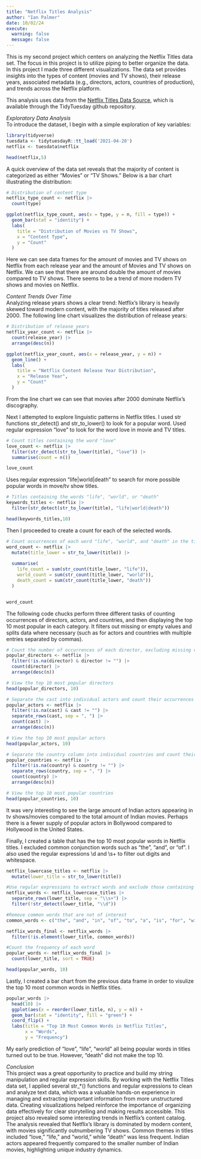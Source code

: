 ```yaml
---
title: "Netflix Titles Analysis"
author: "Ian Palmer"
date: 10/02/24
execute: 
  warning: false
  message: false
---
```


This is my second project which centers on analyzing the Netflix Titles data set. The focus in this project is to utilize piping to better organize the data. In this project I made three different visualizations. The data set provides insights into the types of content (movies and TV shows), their release years, associated metadata (e.g., directors, actors, countries of production), and trends across the Netflix platform.

This analysis uses data from the [Netflix Titles Data Source](https://github.com/rfordatascience/tidytuesday/blob/master/data/2021/2021-04-20/readme.md), which is available through the TidyTuesday github repository.

*Exploratory Data Analysis*<br> To introduce the dataset, I begin with a simple exploration of key variables:

```r

library(tidyverse)
tuesdata <- tidytuesdayR::tt_load('2021-04-20')
netflix <- tuesdata$netflix

head(netflix,5)
```

A quick overview of the data set reveals that the majority of content is categorized as either “Movies” or “TV Shows.” Below is a bar chart illustrating the distribution:

```r

# Distribution of content type
netflix_type_count <- netflix |>
  count(type)

ggplot(netflix_type_count, aes(x = type, y = n, fill = type)) +
  geom_bar(stat = "identity") +
  labs(
    title = "Distribution of Movies vs TV Shows",
    x = "Content Type",
    y = "Count"
  )

```

Here we can see data frames for the amount of movies and TV shows on Netflix from each release year and the amount of Movies and TV shows on Netflix. We can see that there are around double the amount of movies compared to TV shows. There seems to be a trend of more modern TV shows and movies on Netflix.

*Content Trends Over Time*<br> Analyzing release years shows a clear trend: Netflix’s library is heavily skewed toward modern content, with the majority of titles released after 2000. The following line chart visualizes the distribution of release years:

```r
# Distribution of release years
netflix_year_count <- netflix |>
  count(release_year) |>
  arrange(desc(n))

ggplot(netflix_year_count, aes(x = release_year, y = n)) +
  geom_line() +
  labs(
    title = "Netflix Content Release Year Distribution",
    x = "Release Year",
    y = "Count"
  )
```

From the line chart we can see that movies after 2000 dominate Netflix's discography.

Next I attempted to explore linguistic patterns in Netflix titles. I used str functions str_detect() and str_to_lower() to look for a popular word. Used regular expression "love" to look for the word love in movie and TV titles.

```r
# Count titles containing the word "love"
love_count <- netflix |>
  filter(str_detect(str_to_lower(title), "love")) |>
  summarise(count = n())

love_count
```

Uses regular expression "life\|world\|death" to search for more possible popular words in move/tv show titles.

```r
# Titles containing the words "life", "world", or "death"
keywords_titles <- netflix |>
  filter(str_detect(str_to_lower(title), "life|world|death"))

head(keywords_titles,10)


```

Then I proceeded to create a count for each of the selected words.

```r
# Count occurrences of each word "life", "world", and "death" in the titles
word_count <- netflix |>
  mutate(title_lower = str_to_lower(title)) |>
  
  summarise(
    life_count = sum(str_count(title_lower, "life")),
    world_count = sum(str_count(title_lower, "world")),
    death_count = sum(str_count(title_lower, "death"))
  )


word_count


```

The following code chucks perform three different tasks of counting occurrences of directors, actors, and countries, and then displaying the top 10 most popular in each category. It filters out missing or empty values and splits data where necessary (such as for actors and countries with multiple entries separated by commas).

```r


# Count the number of occurrences of each director, excluding missing values
popular_directors <- netflix |>
  filter(!is.na(director) & director != "") |>
  count(director) |>
  arrange(desc(n))

# View the top 10 most popular directors
head(popular_directors, 10)

# Separate the cast into individual actors and count their occurrences
popular_actors <- netflix |>
  filter(!is.na(cast) & cast != "") |>
  separate_rows(cast, sep = ", ") |>
  count(cast) |>
  arrange(desc(n))

# View the top 10 most popular actors
head(popular_actors, 10)

# Separate the country column into individual countries and count their occurrences
popular_countries <- netflix |>
  filter(!is.na(country) & country != "") |>
  separate_rows(country, sep = ", ") |>
  count(country) |>
  arrange(desc(n))

# View the top 10 most popular countries
head(popular_countries, 10)
```

It was very interesting to see the large amount of Indian actors appearing in tv shows/movies compared to the total amount of Indian movies. Perhaps there is a fewer supply of popular actors in Bollywood compared to Hollywood in the United States.

Finally, I created a table that has the top 10 most popular words in Netflix titles. I excluded common conjunction words such as "the", "and", or "of". I also used the regular expressions \\d and \\s+ to filter out digits and whitespace.

```r


netflix_lowercase_titles <- netflix |>
  mutate(lower_title = str_to_lower(title))

#Use regular expressions to extract words and exclude those containing digits
netflix_words <- netflix_lowercase_titles |>
  separate_rows(lower_title, sep = "\\s+") |>
  filter(!str_detect(lower_title, "\\d"))

#Remove common words that are not of interest
common_words <- c("the", "and", "in", "of", "to", "a", "is", "for", "with", "on", "at", "by", "an", "from", "i", "&")

netflix_words_final <- netflix_words |>
  filter(!is.element(lower_title, common_words))

#Count the frequency of each word
popular_words <- netflix_words_final |>
  count(lower_title, sort = TRUE)

head(popular_words, 10)

```

Lastly, I created a bar chart from the previous data frame in order to visulize the top 10 most common words in Netflix titles.

```r

popular_words |>
  head(10) |>
  ggplot(aes(x = reorder(lower_title, n), y = n)) +
  geom_bar(stat = "identity", fill = "green") +
  coord_flip() +
  labs(title = "Top 10 Most Common Words in Netflix Titles",
       x = "Words",
       y = "Frequency")
```

My early prediction of "love", "life", "world" all being popular words in titles turned out to be true. However, "death" did not make the top 10.

*Conclusion*<br> This project was a great opportunity to practice and build my string manipulation and regular expression skills. By working with the Netflix Titles data set, I applied several str\_\*() functions and regular expressions to clean and analyze text data, which was a valuable hands-on experience in managing and extracting important information from more unstructured data. Creating visualizations helped reinforce the importance of organizing data effectively for clear storytelling and making results accessible. This project also revealed some interesting trends in Netflix’s content catalog. The analysis revealed that Netflix’s library is dominated by modern content, with movies significantly outnumbering TV shows. Common themes in titles included "love," "life," and "world," while "death" was less frequent. Indian actors appeared frequently compared to the smaller number of Indian movies, highlighting unique industry dynamics.
